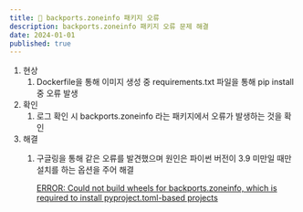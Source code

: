 ```yaml
---
title: 🚨 backports.zoneinfo 패키지 오류
description: backports.zoneinfo 패키지 오류 문제 해결
date: 2024-01-01
published: true
---
```


1. 현상
    1. Dockerfile을 통해 이미지 생성 중 requirements.txt 파일을 통해 pip install 중 오류 발생
2. 확인
    1. 로그 확인 시 backports.zoneinfo 라는 패키지에서 오류가 발생하는 것을 확인
3. 해결
    1. 구글링을 통해 같은 오류를 발견했으며 원인은 파이썬 버전이 3.9 미만일 때만 설치를 하는 옵션을 주어 해결 
        
        [ERROR: Could not build wheels for backports.zoneinfo, which is required to install pyproject.toml-based projects](https://stackoverflow.com/questions/71712258/error-could-not-build-wheels-for-backports-zoneinfo-which-is-required-to-insta)